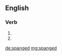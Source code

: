==English==

===Verb===
{{head|en}}

# {{en-past of|spang}}
# {{en-past of|spange}}

[[de:spanged]]
[[mg:spanged]]